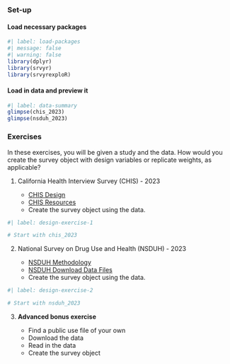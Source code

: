 ### Set-up

#### Load necessary packages

```r
#| label: load-packages
#| message: false
#| warning: false
library(dplyr)
library(srvyr)
library(srvyrexploR)
```

#### Load in data and preview it

```r
#| label: data-summary
glimpse(chis_2023)
glimpse(nsduh_2023)
```

### Exercises

In these exercises, you will be given a study and the data. How would you create the survey object with design variables or replicate weights, as applicable?

1.  California Health Interview Survey (CHIS) - 2023

    -   [CHIS Design](https://healthpolicy.ucla.edu/our-work/california-health-interview-survey-chis/chis-design-and-methods/chis-design)
    -   [CHIS Resources](https://healthpolicy.ucla.edu/our-work/california-health-interview-survey-chis/access-chis-data)
    -   Create the survey object using the data.
    
```r
#| label: design-exercise-1

# Start with chis_2023
```

    
2. National Survey on Drug Use and Health (NSDUH) - 2023

    - [NSDUH Methodology](https://www.samhsa.gov/data/data-we-collect/nsduh-national-survey-drug-use-and-health/methodology)
    - [NSDUH Download Data Files](https://www.samhsa.gov/data/data-we-collect/nsduh-national-survey-drug-use-and-health/datafiles)
    - Create the survey object using the data.
    
```r
#| label: design-exercise-2

# Start with nsduh_2023
```

3. **Advanced bonus exercise** 

   - Find a public use file of your own
   - Download the data
   - Read in the data
   - Create the survey object

